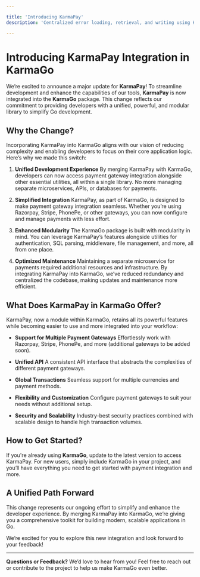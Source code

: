 ```yaml
---

title: 'Introducing KarmaPay'
description: 'Centralized error loading, retrieval, and writing using Karma’s error management system.'

---
```

# Introducing KarmaPay Integration in KarmaGo

We’re excited to announce a major update for **KarmaPay**! To streamline development and enhance the capabilities of our tools, **KarmaPay** is now integrated into the **KarmaGo** package. This change reflects our commitment to providing developers with a unified, powerful, and modular library to simplify Go development.

## Why the Change?

Incorporating KarmaPay into KarmaGo aligns with our vision of reducing complexity and enabling developers to focus on their core application logic. Here’s why we made this switch:

1. **Unified Development Experience**
   By merging KarmaPay with KarmaGo, developers can now access payment gateway integration alongside other essential utilities, all within a single library. No more managing separate microservices, APIs, or databases for payments.

2. **Simplified Integration**
   KarmaPay, as part of KarmaGo, is designed to make payment gateway integration seamless. Whether you’re using Razorpay, Stripe, PhonePe, or other gateways, you can now configure and manage payments with less effort.

3. **Enhanced Modularity**
   The KarmaGo package is built with modularity in mind. You can leverage KarmaPay’s features alongside utilities for authentication, SQL parsing, middleware, file management, and more, all from one place.

4. **Optimized Maintenance**
   Maintaining a separate microservice for payments required additional resources and infrastructure. By integrating KarmaPay into KarmaGo, we’ve reduced redundancy and centralized the codebase, making updates and maintenance more efficient.

## What Does KarmaPay in KarmaGo Offer?

KarmaPay, now a module within KarmaGo, retains all its powerful features while becoming easier to use and more integrated into your workflow:

- **Support for Multiple Payment Gateways**
   Effortlessly work with Razorpay, Stripe, PhonePe, and more (additional gateways to be added soon).

- **Unified API**
   A consistent API interface that abstracts the complexities of different payment gateways.

- **Global Transactions**
   Seamless support for multiple currencies and payment methods.

- **Flexibility and Customization**
   Configure payment gateways to suit your needs without additional setup.

- **Security and Scalability**
   Industry-best security practices combined with scalable design to handle high transaction volumes.

## How to Get Started?

If you're already using **KarmaGo**, update to the latest version to access KarmaPay. For new users, simply include KarmaGo in your project, and you’ll have everything you need to get started with payment integration and more.

## A Unified Path Forward

This change represents our ongoing effort to simplify and enhance the developer experience. By merging KarmaPay into KarmaGo, we’re giving you a comprehensive toolkit for building modern, scalable applications in Go.

We’re excited for you to explore this new integration and look forward to your feedback!

---

**Questions or Feedback?**
We’d love to hear from you! Feel free to reach out or contribute to the project to help us make KarmaGo even better.
